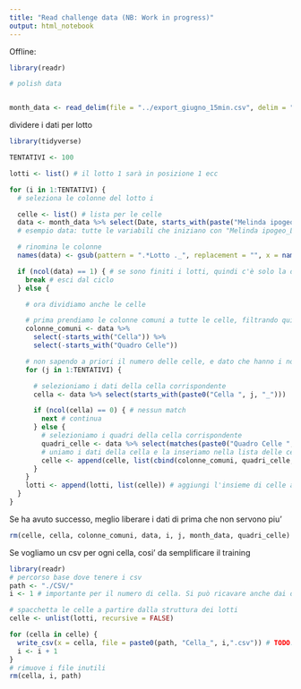 ```yaml
---
title: "Read challenge data (NB: Work in progress)"
output: html_notebook
---
```


Offline:
```r
library(readr)

# polish data


month_data <- read_delim(file = "../export_giugno_15min.csv", delim = ";")
```

dividere i dati per lotto
```r
library(tidyverse)

TENTATIVI <- 100

lotti <- list() # il lotto 1 sarà in posizione 1 ecc

for (i in 1:TENTATIVI) {
  # seleziona le colonne del lotto i

  celle <- list() # lista per le celle
  data <- month_data %>% select(Date, starts_with(paste("Melinda ipogeo_Lotto", i)))
  # esempio data: tutte le variabili che iniziano con "Melinda ipogeo_Lotto 1"

  # rinomina le colonne
  names(data) <- gsub(pattern = ".*Lotto ._", replacement = "", x = names(data))

  if (ncol(data) == 1) { # se sono finiti i lotti, quindi c'è solo la data
    break # esci dal ciclo
  } else {

    # ora dividiamo anche le celle

    # prima prendiamo le colonne comuni a tutte le celle, filtrando quindi i quadri specifici e le variabili delle celle
    colonne_comuni <- data %>%
      select(-starts_with("Cella")) %>%
      select(-starts_with("Quadro Celle"))

    # non sapendo a priori il numero delle celle, e dato che hanno i nomi in progressivo da un lotto all'altro, si va a tentativi
    for (j in 1:TENTATIVI) {

      # selezioniamo i dati della cella corrispondente
      cella <- data %>% select(starts_with(paste0("Cella ", j, "_")))

      if (ncol(cella) == 0) { # nessun match
        next # continua
      } else {
        # selezioniamo i quadri della cella corrispondente
        quadri_celle <- data %>% select(matches(paste0("Quadro Celle ", j, "-.*")), matches(paste0("Quadro Celle ?-", j, ".*")))
        # uniamo i dati della cella e la inseriamo nella lista delle celle
        celle <- append(celle, list(cbind(colonne_comuni, quadri_celle, cella)))
      }
    }
    lotti <- append(lotti, list(celle)) # aggiungi l'insieme di celle alla lista dei lotti
  }
}

```
Se ha avuto successo, meglio liberare i dati di prima che non servono piu'
```r
rm(celle, cella, colonne_comuni, data, i, j, month_data, quadri_celle)
```
Se vogliamo un csv per ogni cella, cosi' da semplificare il training
```r
library(readr)
# percorso base dove tenere i csv
path <- "./CSV/"
i <- 1 # importante per il numero di cella. Si può ricavare anche dai dati, ma così è più veloce. Possiamo farlo perchè le celle vanno in numero progressivo anche cambiando lotto

# spacchetta le celle a partire dalla struttura dei lotti
celle <- unlist(lotti, recursive = FALSE)

for (cella in celle) {
  write_csv(x = cella, file = paste0(path, "Cella_", i,".csv")) # TODO: da modificare
  i <- i + 1
}
# rimuove i file inutili
rm(cella, i, path)
```
